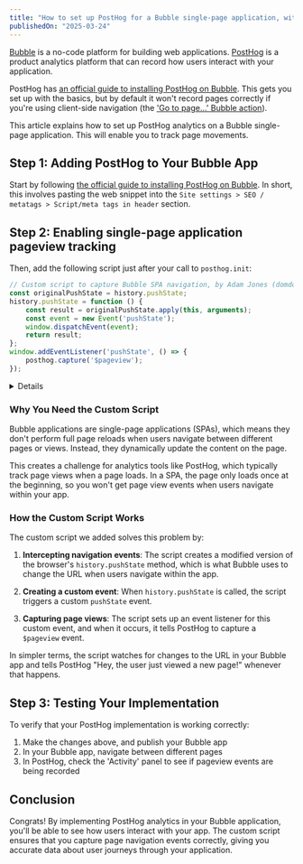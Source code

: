 ```yaml
---
title: "How to set up PostHog for a Bubble single-page application, with proper pageview tracking"
publishedOn: "2025-03-24"
---
```



[Bubble](https://bubble.io) is a no-code platform for building web applications. [PostHog](https://posthog.com) is a product analytics platform that can record how users interact with your application.

PostHog has [an official guide to installing PostHog on Bubble](https://posthog.com/docs/libraries/bubble). This gets you set up with the basics, but by default it won't record pages correctly if you're using client-side navigation (the ['Go to page...' Bubble action](https://manual.bubble.io/core-resources/actions/navigation#go-to-page)).

This article explains how to set up PostHog analytics on a Bubble single-page application. This will enable you to track page movements.

## Step 1: Adding PostHog to Your Bubble App

Start by following [the official guide to installing PostHog on Bubble](https://posthog.com/docs/libraries/bubble). In short, this involves pasting the web snippet into the `Site settings > SEO / metatags > Script/meta tags in header` section.

## Step 2: Enabling single-page application pageview tracking

Then, add the following script just after your call to `posthog.init`:

```js
// Custom script to capture Bubble SPA navigation, by Adam Jones (domdomegg)
const originalPushState = history.pushState;
history.pushState = function () {
    const result = originalPushState.apply(this, arguments);
    const event = new Event('pushState');
    window.dispatchEvent(event);
    return result;
};
window.addEventListener('pushState', () => {
    posthog.capture('$pageview');
});
```

<Details title='What should the full thing look like?'>

Together, the `Site settings > SEO / metatags > Script/meta tags in header` value should be something like this:

```html
<script>
    !function(t,e){var o,n,p,r;e.__SV||(window.posthog=e,e._i=[],e.init=function(i,s,a){function g(t,e){var o=e.split(".");2==o.length&&(t=t[o[0]],e=o[1]),t[e]=function(){t.push([e].concat(Array.prototype.slice.call(arguments,0)))}}(p=t.createElement("script")).type="text/javascript",p.crossOrigin="anonymous",p.async=!0,p.src=s.api_host+"/static/array.js",(r=t.getElementsByTagName("script")[0]).parentNode.insertBefore(p,r);var u=e;for(void 0!==a?u=e[a]=[]:a="posthog",u.people=u.people||[],u.toString=function(t){var e="posthog";return"posthog"!==a&&(e+="."+a),t||(e+=" (stub)"),e},u.people.toString=function(){return u.toString(1)+".people (stub)"},o="capture identify alias people.set people.set_once set_config register register_once unregister opt_out_capturing has_opted_out_capturing opt_in_capturing reset isFeatureEnabled onFeatureFlags getFeatureFlag getFeatureFlagPayload reloadFeatureFlags group updateEarlyAccessFeatureEnrollment getEarlyAccessFeatures getActiveMatchingSurveys getSurveys getNextSurveyStep onSessionId".split(" "),n=0;n<o.length;n++)g(u,o[n]);e._i.push([i,s,a])},e.__SV=1)}(document,window.posthog||[]);
    posthog.init('phc_YOUR_API_KEY',{api_host:'https://eu.i.posthog.com'})

    // Custom script to capture Bubble SPA navigation, by Adam Jones (domdomegg)
    const originalPushState = history.pushState;
    history.pushState = function () {
        const result = originalPushState.apply(this, arguments);
        const event = new Event('pushState');
        window.dispatchEvent(event);
        return result;
    };
    window.addEventListener('pushState', () => {
        posthog.capture('$pageview');
    });
</script>
```

(this is just so it's clear where to put the scripts - you should copy the PostHog script from the official guide so it uses your key, and in case they update it!)

</Details>

### Why You Need the Custom Script

Bubble applications are single-page applications (SPAs), which means they don't perform full page reloads when users navigate between different pages or views. Instead, they dynamically update the content on the page.

This creates a challenge for analytics tools like PostHog, which typically track page views when a page loads. In a SPA, the page only loads once at the beginning, so you won't get page view events when users navigate within your app.

### How the Custom Script Works

The custom script we added solves this problem by:

1. **Intercepting navigation events**: The script creates a modified version of the browser's `history.pushState` method, which is what Bubble uses to change the URL when users navigate within the app.

2. **Creating a custom event**: When `history.pushState` is called, the script triggers a custom `pushState` event.

3. **Capturing page views**: The script sets up an event listener for this custom event, and when it occurs, it tells PostHog to capture a `$pageview` event.

In simpler terms, the script watches for changes to the URL in your Bubble app and tells PostHog "Hey, the user just viewed a new page!" whenever that happens.

## Step 3: Testing Your Implementation

To verify that your PostHog implementation is working correctly:

1. Make the changes above, and publish your Bubble app
2. In your Bubble app, navigate between different pages
3. In PostHog, check the 'Activity' panel to see if pageview events are being recorded

## Conclusion

Congrats! By implementing PostHog analytics in your Bubble application, you'll be able to see how users interact with your app. The custom script ensures that you capture page navigation events correctly, giving you accurate data about user journeys through your application.
